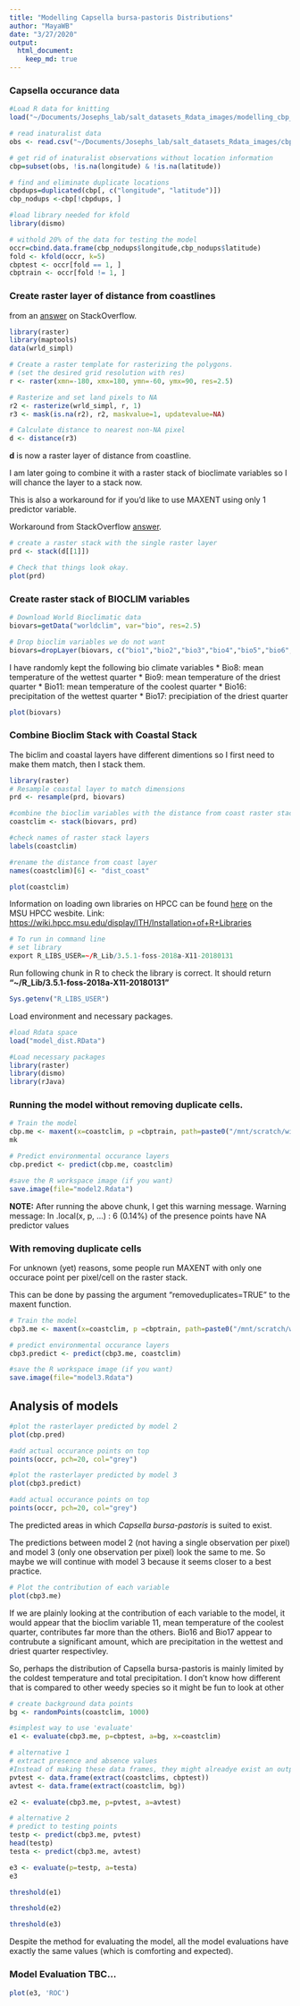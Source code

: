 ```yaml
---
title: "Modelling Capsella bursa-pastoris Distributions"
author: "MayaWB"
date: "3/27/2020"
output: 
  html_document:
    keep_md: true
---
```

### Capsella occurance data

```r
#Load R data for knitting
load("~/Documents/Josephs_lab/salt_datasets_Rdata_images/modelling_cbp_distributions.RData")
```

```r
# read inaturalist data
obs <- read.csv("~/Documents/Josephs_lab/salt_datasets_Rdata_images/cbp-observations-81425.csv")

# get rid of inaturalist observations without location information
cbp=subset(obs, !is.na(longitude) & !is.na(latitude))

# find and eliminate duplicate locations
cbpdups=duplicated(cbp[, c("longitude", "latitude")])
cbp_nodups <-cbp[!cbpdups, ]

#load library needed for kfold
library(dismo)

# withold 20% of the data for testing the model
occr=cbind.data.frame(cbp_nodups$longitude,cbp_nodups$latitude)
fold <- kfold(occr, k=5)
cbptest <- occr[fold == 1, ]
cbptrain <- occr[fold != 1, ]

```

### Create raster layer of distance from coastlines
from an [answer](https://stackoverflow.com/questions/35555709/global-raster-of-geographic-distances "Global Raster of Geographic Distances") on StackOverflow.
```r
library(raster)
library(maptools)
data(wrld_simpl)

# Create a raster template for rasterizing the polygons. 
# (set the desired grid resolution with res)
r <- raster(xmn=-180, xmx=180, ymn=-60, ymx=90, res=2.5)

# Rasterize and set land pixels to NA
r2 <- rasterize(wrld_simpl, r, 1)
r3 <- mask(is.na(r2), r2, maskvalue=1, updatevalue=NA)

# Calculate distance to nearest non-NA pixel
d <- distance(r3)
```

__d__ is now a raster layer of distance from coastline.

I am later going to combine it with a raster stack of bioclimate variables so I will chance the layer to a stack now.

This is also a workaround for if you'd like to use MAXENT using only 1 predictor variable. 

Workaround from StackOverflow [answer](https://stackoverflow.com/questions/47599192/maxent-error-in-match-namesclabs-namesxi-names-do-not-match-previous-nam).

```r
# create a raster stack with the single raster layer
prd <- stack(d[[1]])

# Check that things look okay.
plot(prd)
```

### Create raster stack of BIOCLIM variables

```r
# Download World Bioclimatic data
biovars=getData("worldclim", var="bio", res=2.5)

# Drop bioclim variables we do not want
biovars=dropLayer(biovars, c("bio1","bio2","bio3","bio4","bio5","bio6","bio7","bio10","bio12","bio13","bio14","bio15","bio18","bio19"))

```

I have randomly kept the following bio climate variables
  * Bio8: mean temperature of the wettest quarter
  * Bio9: mean temperature of the driest quarter
  * Bio11: mean temperature of the coolest quarter
  * Bio16: precipitation of  the wettest quarter
  * Bio17: precipiation of the driest quarter

```r
plot(biovars)
```

### Combine Bioclim Stack with Coastal Stack

The biclim and coastal layers have different dimentions so I first need to make them match, then I stack them.

```r
library(raster)
# Resample coastal layer to match dimensions
prd <- resample(prd, biovars)

#combine the bioclim variables with the distance from coast raster stack
coastclim <- stack(biovars, prd)

#check names of raster stack layers
labels(coastclim)

#rename the distance from coast layer
names(coastclim)[6] <- "dist_coast"

plot(coastclim)
```

Information on loading own libraries on HPCC can be found [here](https://wiki.hpcc.msu.edu/display/ITH/Installation+of+R+Libraries "Installation of R Libraries") on the MSU HPCC wesbite.
Link: <https://wiki.hpcc.msu.edu/display/ITH/Installation+of+R+Libraries>
```r
# To run in command line
# set library
export R_LIBS_USER=~/R_Lib/3.5.1-foss-2018a-X11-20180131
```

Run following chunk in R to check the library is correct. It should return __"~/R_Lib/3.5.1-foss-2018a-X11-20180131"__

```r
Sys.getenv("R_LIBS_USER")
```

Load environment and necessary packages.

```r
#load Rdata space
load("model_dist.RData")

#Load necessary packages
library(raster)
library(dismo)
library(rJava)
```

### Running the model __without__ removing duplicate cells.

```r
# Train the model
cbp.me <- maxent(x=coastclim, p =cbptrain, path=paste0("/mnt/scratch/wils1582/salt/cbp_distr_mod"), args=c("responsecurves", "jackknife","pictures"),  removeduplicates=FALSE, writeplotdata=TRUE)
mk

# Predict environmental occurance layers
cbp.predict <- predict(cbp.me, coastclim)

#save the R workspace image (if you want)
save.image(file="model2.Rdata")
```
__NOTE:__ After running the above chunk, I get this warning message.
Warning message:
In .local(x, p, ...) :
  6 (0.14%) of the presence points have NA predictor values
  
### With removing duplicate cells

For unknown (yet) reasons, some people run MAXENT with only one occurace point per pixel/cell on the  raster stack.

This can be done by passing the argument "removeduplicates=TRUE" to the maxent function.
```r
# Train the model
cbp3.me <- maxent(x=coastclim, p =cbptrain, path=paste0("/mnt/scratch/wils1582/salt/cbp_distr_mod"), args=c("responsecurves", "jackknife","pictures"),  removeduplicates=TRUE, writeplotdata=TRUE)

# predict environmental occurance layers
cbp3.predict <- predict(cbp3.me, coastclim)

#save the R workspace image (if you want)
save.image(file="model3.Rdata")
```

## Analysis of models

```r
#plot the rasterlayer predicted by model 2
plot(cbp.pred)

#add actual occurance points on top
points(occr, pch=20, col="grey")
```

```r
#plot the rasterlayer predicted by model 3
plot(cbp3.predict)

#add actual occurance points on top
points(occr, pch=20, col="grey")
```

The predicted areas in which _Capsella bursa-pastoris_ is suited to exist. 


The predictions between model 2 (not having a single observation per pixel) and model 3 (only one observation per pixel) look the same to me. So maybe we will continue with model 3 because it seems closer to a best practice.

```r
# Plot the contribution of each variable 
plot(cbp3.me)

```

If we are plainly looking at the contribution of each variable to the model, it would appear that the bioclim variable 11, mean temperature of the coolest quarter, contributes far more than the others. Bio16 and Bio17 appear to contrubute a significant amount, which are precipitation in the wettest and driest quarter respectivley.

So, perhaps the distribution of Capsella bursa-pastoris is mainly limited by the coldest temperature and total precipitation. I don't know how different that is compared to other weedy species so it might be fun to look at other


```r
# create background data points
bg <- randomPoints(coastclim, 1000)

#simplest way to use 'evaluate'
e1 <- evaluate(cbp3.me, p=cbptest, a=bg, x=coastclim)

# alternative 1
# extract presence and absence values
#Instead of making these data frames, they might alreadye exist an output from maxent?
pvtest <- data.frame(extract(coastclims, cbptest))
avtest <- data.frame(extract(coastclim, bg))

e2 <- evaluate(cbp3.me, p=pvtest, a=avtest)

# alternative 2 
# predict to testing points 
testp <- predict(cbp3.me, pvtest) 
head(testp)
testa <- predict(cbp3.me, avtest) 

e3 <- evaluate(p=testp, a=testa)
e3
```

```r
threshold(e1)
```

```r
threshold(e2)
```

```r
threshold(e3)
```

Despite the method for evaluating the model, all the model evaluations have exactly the same values (which is comforting and expected).

### Model Evaluation TBC...
```r
plot(e3, 'ROC')
```